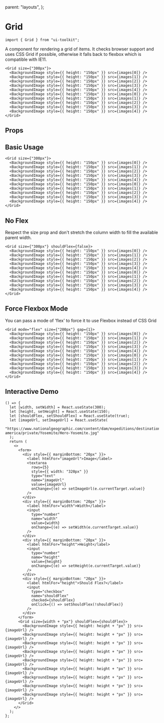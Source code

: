   parent: "layouts",
};


# Grid

```tsx
import { Grid } from "ui-toolkit";
```

A component for rendering a grid of items. It checks browser support and uses CSS Grid if possible, otherwise it falls back to flexbox which is compatible with IE11.

```tsx live=true
<Grid size={"300px"}>
  <BackgroundImage style={{ height: "150px" }} src={images[0]} />
  <BackgroundImage style={{ height: "150px" }} src={images[1]} />
  <BackgroundImage style={{ height: "150px" }} src={images[2]} />
  <BackgroundImage style={{ height: "150px" }} src={images[3]} />
  <BackgroundImage style={{ height: "150px" }} src={images[4]} />
  <BackgroundImage style={{ height: "150px" }} src={images[0]} />
  <BackgroundImage style={{ height: "150px" }} src={images[1]} />
  <BackgroundImage style={{ height: "150px" }} src={images[2]} />
  <BackgroundImage style={{ height: "150px" }} src={images[3]} />
  <BackgroundImage style={{ height: "150px" }} src={images[4]} />
</Grid>
```

## Props

<PropsTable name="GridProps" />

## Basic Usage

```tsx live=true
<Grid size={"300px"}>
  <BackgroundImage style={{ height: "150px" }} src={images[0]} />
  <BackgroundImage style={{ height: "150px" }} src={images[1]} />
  <BackgroundImage style={{ height: "150px" }} src={images[2]} />
  <BackgroundImage style={{ height: "150px" }} src={images[3]} />
  <BackgroundImage style={{ height: "150px" }} src={images[4]} />
  <BackgroundImage style={{ height: "150px" }} src={images[0]} />
  <BackgroundImage style={{ height: "150px" }} src={images[1]} />
  <BackgroundImage style={{ height: "150px" }} src={images[2]} />
  <BackgroundImage style={{ height: "150px" }} src={images[3]} />
  <BackgroundImage style={{ height: "150px" }} src={images[4]} />
</Grid>
```

## No Flex

Respect the size prop and don't stretch the column width to fill the available parent width.

```tsx live=true
<Grid size={"300px"} shouldFlex={false}>
  <BackgroundImage style={{ height: "150px" }} src={images[0]} />
  <BackgroundImage style={{ height: "150px" }} src={images[1]} />
  <BackgroundImage style={{ height: "150px" }} src={images[2]} />
  <BackgroundImage style={{ height: "150px" }} src={images[3]} />
  <BackgroundImage style={{ height: "150px" }} src={images[4]} />
  <BackgroundImage style={{ height: "150px" }} src={images[0]} />
  <BackgroundImage style={{ height: "150px" }} src={images[1]} />
  <BackgroundImage style={{ height: "150px" }} src={images[2]} />
  <BackgroundImage style={{ height: "150px" }} src={images[3]} />
  <BackgroundImage style={{ height: "150px" }} src={images[4]} />
</Grid>
```

## Force Flexbox Mode

You can pass a mode of 'flex' to force it to use Flexbox instead of CSS Grid

```tsx live=true
<Grid mode="flex" size={"200px"} gap={1}>
  <BackgroundImage style={{ height: "150px" }} src={images[0]} />
  <BackgroundImage style={{ height: "150px" }} src={images[1]} />
  <BackgroundImage style={{ height: "150px" }} src={images[2]} />
  <BackgroundImage style={{ height: "150px" }} src={images[3]} />
  <BackgroundImage style={{ height: "150px" }} src={images[4]} />
  <BackgroundImage style={{ height: "150px" }} src={images[0]} />
  <BackgroundImage style={{ height: "150px" }} src={images[1]} />
  <BackgroundImage style={{ height: "150px" }} src={images[2]} />
  <BackgroundImage style={{ height: "150px" }} src={images[3]} />
  <BackgroundImage style={{ height: "150px" }} src={images[4]} />
</Grid>
```

## Interactive Demo

```tsx live=true
() => {
  let [width, setWidth] = React.useState(300);
  let [height, setHeight] = React.useState(150);
  let [shouldFlex, setShouldFlex] = React.useState(true);
  let [imageUrl, setImageUrl] = React.useState(
    "https://www.nationalgeographic.com/content/dam/expeditions/destinations/north-america/private/Yosemite/Hero-Yosemite.jpg"
  );
  return (
    <>
      <form>
        <div style={{ marginBottom: "20px" }}>
          <label htmlFor="imageUrl">Image</label>
          <textarea
            rows={5}
            style={{ width: "320px" }}
            type="text"
            name="imageUrl"
            value={imageUrl}
            onChange={(e) => setImageUrl(e.currentTarget.value)}
          />
        </div>
        <div style={{ marginBottom: "20px" }}>
          <label htmlFor="width">Width</label>
          <input
            type="number"
            name="width"
            value={width}
            onChange={(e) => setWidth(e.currentTarget.value)}
          />
        </div>
        <div style={{ marginBottom: "20px" }}>
          <label htmlFor="height">Height</label>
          <input
            type="number"
            name="height"
            value={height}
            onChange={(e) => setHeight(e.currentTarget.value)}
          />
        </div>
        <div style={{ marginBottom: "20px" }}>
          <label htmlFor="height">Should Flex?</label>
          <input
            type="checkbox"
            name="shouldFlex"
            checked={shouldFlex}
            onClick={() => setShouldFlex(!shouldFlex)}
          />
        </div>
      </form>
      <Grid size={width + "px"} shouldFlex={shouldFlex}>
        <BackgroundImage style={{ height: height + "px" }} src={imageUrl} />
        <BackgroundImage style={{ height: height + "px" }} src={imageUrl} />
        <BackgroundImage style={{ height: height + "px" }} src={imageUrl} />
        <BackgroundImage style={{ height: height + "px" }} src={imageUrl} />
        <BackgroundImage style={{ height: height + "px" }} src={imageUrl} />
        <BackgroundImage style={{ height: height + "px" }} src={imageUrl} />
        <BackgroundImage style={{ height: height + "px" }} src={imageUrl} />
        <BackgroundImage style={{ height: height + "px" }} src={imageUrl} />
        <BackgroundImage style={{ height: height + "px" }} src={imageUrl} />
      </Grid>
    </>
  );
};
```
